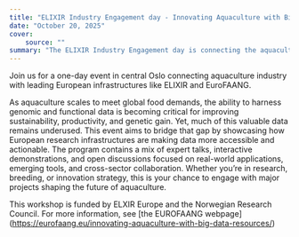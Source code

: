```yaml
---
title: "ELIXIR Industry Engagement day - Innovating Aquaculture with Big Data Resources"
date: "October 20, 2025"
cover:
    source: ""
summary: "The ELIXIR Industry Engagement day is connecting the aquaculture industry with leading European research infrastructures such as ELIXIR and EuroFAANG. The workshop explores how genomic and functional data can drive sustainability and innovation in aquaculture, featuring expert talks, interactive demos, and discussions on practical applications and collaboration."
---
```

Join us for a one-day event in central Oslo connecting aquaculture industry with leading European infrastructures like ELIXIR and EuroFAANG. 

As aquaculture scales to meet global food demands, the ability to harness genomic and functional data is becoming critical for improving sustainability, productivity, and genetic gain. Yet, much of this valuable data remains underused. This event aims to bridge that gap by showcasing how European research infrastructures are making data more accessible and actionable. 
The program contains a mix of expert talks, interactive demonstrations, and open discussions focused on real-world applications, emerging tools, and cross-sector collaboration. Whether you’re in research, breeding, or innovation strategy, this is your chance to engage with major projects shaping the future of aquaculture.

This workshop is funded by ELXIR Europe and the Norwegian Research Council.
For more information, see [the EUROFAANG webpage] (https://eurofaang.eu/innovating-aquaculture-with-big-data-resources/)
